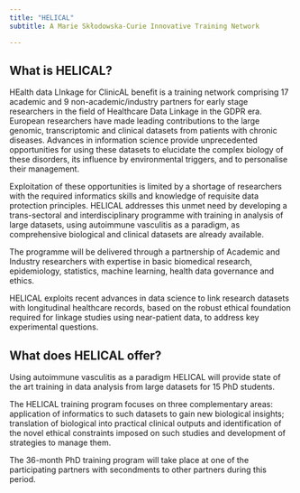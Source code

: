 ```yaml
---
title: "HELICAL"
subtitle: A Marie Skłodowska-Curie Innovative Training Network

---
```


<!--{{< video  https://youtu.be/Cv96im10QLM >}}-->
## What is HELICAL?

 HEalth data LInkage for ClinicAL benefit is a training network comprising 17 academic and 9 non-academic/industry partners for early stage researchers in the field of Healthcare Data Linkage in the GDPR era. European researchers have made leading contributions to the large genomic, transcriptomic and clinical datasets from patients with chronic diseases. Advances in information science provide unprecedented opportunities for using these datasets to elucidate the complex biology of these disorders, its influence by environmental triggers, and to personalise their management.

Exploitation of these opportunities is limited by a shortage of researchers with the required informatics skills and knowledge of requisite data protection principles. HELICAL addresses this unmet need by developing a trans-sectoral and interdisciplinary programme with training in analysis of large datasets, using autoimmune vasculitis as a paradigm, as comprehensive biological and clinical datasets are already available.

The programme will be delivered through a partnership of Academic and Industry researchers with expertise in basic biomedical research, epidemiology, statistics, machine learning, health data governance and ethics.

HELICAL exploits recent advances in data science to link research datasets with longitudinal healthcare records, based on the robust ethical foundation required for linkage studies using near-patient data, to address key experimental questions. 

## What does HELICAL offer?

<!--![](/assets/site_images/intro_image_2.jpg){fig-align="center"}-->

 Using autoimmune vasculitis as a paradigm HELICAL will provide state of the art training in data analysis from large datasets for 15 PhD students.

The HELICAL training program focuses on three complementary areas: application of informatics to such datasets to gain new biological insights; translation of biological into practical clinical outputs and identification of the novel ethical constraints imposed on such studies and development of strategies to manage them.

The 36-month PhD training program will take place at one of the participating partners with secondments to other partners during this period. 

